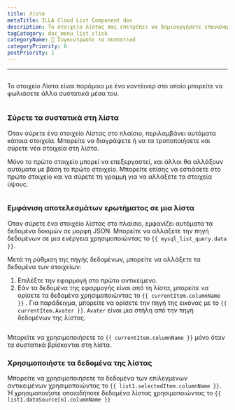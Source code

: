```yaml
---
title: Λίστα
metaTitle: ILLA Cloud List Component doc
description: Το στοιχείο Λίστας σας επιτρέπει να δημιουργήσετε επαναλαμβανόμενες σειρές δεδομένων των οποίων η εμφάνιση και η αίσθηση ορίζονται από εσάς.
tagCategory: doc_menu_list_click
categoryName: 🧬 Συγκεντρώστε τα συστατικά
categoryPriority: 6
postPriority: 1
---
```


* * *

## <Heading hidden>Λίστα</Heading>

Το στοιχείο Λίστα είναι παρόμοιο με ένα κοντέινερ στο οποίο μπορείτε να φωλιάσετε άλλα συστατικά μέσα του.

<img
  src='https://cdn.illacloud.com/official-website/img/docs/assemble/list.png'
  alt=""
/>

### Σύρετε τα συστατικά στη λίστα

Όταν σύρετε ένα στοιχείο Λίστας στο πλαίσιο, περιλαμβάνει αυτόματα κάποια στοιχεία. Μπορείτε να διαγράψετε ή να τα τροποποιήσετε και σύρετε νέα στοιχεία στη λίστα. 

Μόνο το πρώτο στοιχείο μπορεί να επεξεργαστεί, και άλλοι θα αλλάξουν αυτόματα με βάση το πρώτο στοιχείο. Μπορείτε επίσης να εστιάσετε στο πρώτο στοιχείο και να σύρετε τη γραμμή για να αλλάξετε τα στοιχεία ύψους.

<img
  src='https://cdn.illacloud.com/official-website/img/docs/assemble/list1.png'
  alt=""
/>

### Εμφάνιση αποτελεσμάτων ερωτήματος σε μια λίστα

Όταν σύρετε ένα στοιχείο λίστας στο πλαίσιο, εμφανίζει αυτόματα τα δεδομένα δοκιμών σε μορφή JSON. Μπορείτε να αλλάξετε την πηγή δεδομένων σε μια ενέργεια χρησιμοποιώντας το `{{ mysql_list_query.data }}`. 

Μετά τη ρύθμιση της πηγής δεδομένων, μπορείτε να αλλάξετε τα δεδομένα των στοιχείων:

1.  Επιλέξτε την εφαρμογή στο πρώτο αντικείμενο. 
2.  Εάν τα δεδομένα της εφαρμογής είναι από τη λίστα, μπορείτε να ορίσετε τα δεδομένα χρησιμοποιώντας το `{{ currentItem.columnName }}` . Για παράδειγμα, μπορείτε να ορίσετε την πηγή της εικόνας με το `{{ currentItem.Avater }}`. `Avater` είναι μια στήλη από την πηγή δεδομένων της λίστας.

<img
  src='https://cdn.illacloud.com/official-website/img/docs/assemble/list2.png'
  alt=""
/>

Μπορείτε να χρησιμοποιήσετε το `{{ currentItem.columnName }}` μόνο όταν τα συστατικά βρίσκονται στη λίστα. 

### Χρησιμοποιήστε τα δεδομένα της λίστας

Μπορείτε να χρησιμοποιήσετε τα δεδομένα των επιλεγμένων αντικειμένων χρησιμοποιώντας το `{{ list1.selectedItem.columnName }}`. Ή χρησιμοποιήστε οποιαδήποτε δεδομένα λίστας χρησιμοποιώντας το `{{ list1.dataSource[n].columnName }}`

<img
  src='https://cdn.illacloud.com/official-website/img/docs/assemble/list3.png'
  alt=""
/>
